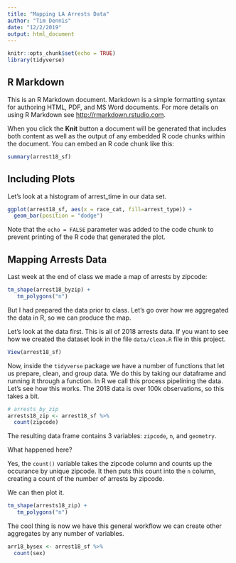 ```yaml
---
title: "Mapping LA Arrests Data"
author: "Tim Dennis"
date: "12/2/2019"
output: html_document
---
```


```r
knitr::opts_chunk$set(echo = TRUE)
library(tidyverse)
```

## R Markdown

This is an R Markdown document. Markdown is a simple formatting syntax for authoring HTML, PDF, and MS Word documents. For more details on using R Markdown see <http://rmarkdown.rstudio.com>.

When you click the **Knit** button a document will be generated that includes both content as well as the output of any embedded R code chunks within the document. You can embed an R code chunk like this:

```r
summary(arrest18_sf)
```

## Including Plots

Let's look at a histogram of arrest_time in our data set. 

```r
ggplot(arrest18_sf, aes(x = race_cat, fill=arrest_type)) + 
  geom_bar(position = "dodge")
```

Note that the `echo = FALSE` parameter was added to the code chunk to prevent printing of the R code that generated the plot.

## Mapping Arrests Data

Last week at the end of class we made a map of arrests by zipcode:

```r
tm_shape(arrest18_byzip) +
   tm_polygons("n") 
```


But I had prepared the data prior to class. Let's go over how we aggregated the data in R, so we can produce the map. 

Let's look at the data first. This is all of 2018 arrests data. If you want to see how we created the dataset look in the file `data/clean.R` file in this project. 

```r
View(arrest18_sf)
```

Now, inside the `tidyverse` package we have a number of functions that let us prepare, clean, and group data. We do this by taking our dataframe and running it through a function. In R we call this process pipelining the data. Let's see how this works. The 2018 data is over 100k observations, so this takes a bit. 


```r
# arrests_by_zip
arrests18_zip <- arrest18_sf %>%
  count(zipcode) 
```

The resulting data frame contains 3 variables: `zipcode`, `n`, and `geometry`. 

What happened here? 

Yes, the `count()` variable takes the zipcode column and counts up the occurance by unique zipcode. It then puts this count into the `n` column, creating a count of the number of arrests by zipcode. 

We can then plot it. 
```r
tm_shape(arrests18_zip) +
   tm_polygons("n") 
```


The cool thing is now we have this general workflow we can create other aggregates by any number of variables. 

```r
arr18_bysex <- arrest18_sf %>% 
  count(sex)
```

